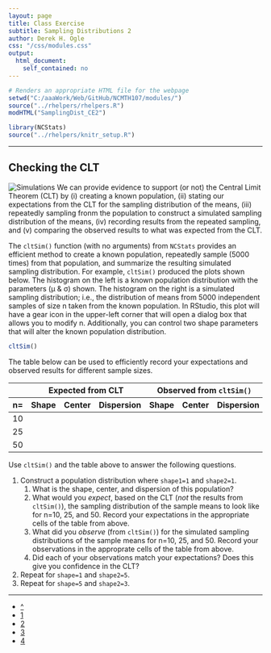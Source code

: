 ```yaml
---
layout: page
title: Class Exercise
subtitle: Sampling Distributions 2
author: Derek H. Ogle
css: "/css/modules.css"
output:
  html_document:
    self_contained: no
---
```


```r
# Renders an appropriate HTML file for the webpage
setwd("C:/aaaWork/Web/GitHub/NCMTH107/modules/")
source("../rhelpers/rhelpers.R")
modHTML("SamplingDist_CE2")
```

```r
library(NCStats)
source("../rhelpers/knitr_setup.R")
```

----

## Checking the CLT
<img src="http://derekogle.com/NCMTH107/modules/zimgs/computer-1.jpg" alt="Simulations" class="img-right">
We can provide evidence to support (or not) the Central Limit Theorem (CLT) by (i) creating a known population, (ii) stating our expectations from the CLT for the sampling distribution of the means, (iii) repeatedly sampling fronm the population to construct a simulated sampling distribution of the means, (iv) recording results from the repeated sampling, and (v) comparing the observed results to what was expected from the CLT.

The `cltSim()` function (with no arguments) from `NCStats` provides an efficient method to create a known population, repeatedly sample (5000 times) from that population, and summarize the resulting simulated sampling distribution.  For example, `cltSim()` produced the plots shown below.  The histogram on the left is a known population distribution with the parameters (&mu; &amp; &sigma;) shown.  The histogram on the right is a simulated sampling distribution; i.e., the distribution of means from 5000 independent samples of size n taken from the known population.  In RStudio, this plot will have a gear icon in the upper-left corner that will open a dialog box that allows you to modify n.  Additionally, you can control two shape parameters that will alter the known population distribution.

```r
cltSim()
```

The table below can be used to efficiently record your expectations and observed results for different sample sizes.

<table class="table table-bordered table-condensed">
<thead>
<tr><th></th><th colspan=3 class="text-center">Expected from CLT</th><th colspan=3 class="text-center">Observed from <code>cltSim()</code></th></tr>
<tr><th>n=</th><th class="text-center">Shape</th><th class="text-center">Center</th><th class="text-center">Dispersion</th><th class="text-center">Shape</th><th class="text-center">Center</th><th class="text-center">Dispersion</th></tr>
</thead>
<tbody>
<tr><td>10</td><td>&nbsp;</td><td>&nbsp;</td><td>&nbsp;</td><td>&nbsp;</td><td>&nbsp;</td><td>&nbsp;</td></tr>
<tr><td>25</td><td>&nbsp;</td><td>&nbsp;</td><td>&nbsp;</td><td>&nbsp;</td><td>&nbsp;</td><td>&nbsp;</td></tr>
<tr><td>50</td><td>&nbsp;</td><td>&nbsp;</td><td>&nbsp;</td><td>&nbsp;</td><td>&nbsp;</td><td>&nbsp;</td></tr>
</tbody>
</table>

Use `cltSim()` and the table above to answer the following questions.

1. Construct a population distribution where `shape1=1` and `shape2=1`.
    1. What is the shape, center, and dispersion of this population?
    1. What would you *expect*, based on the CLT (*not* the results from `cltSim()`), the sampling distribution of the sample means to look like for n=10, 25, and 50.  Record your expectations in the appropriate cells of the table from above.
    1. What did you *observe* (from `cltSim()`) for the simulated sampling distributions of the sample means for n=10, 25, and 50.  Record your observations in the approprate cells of the table from above.
    1. Did each of your observations match your expectations?  Does this give you confidence in the CLT?
1. Repeat for `shape=1` and `shape2=5`.
1. Repeat for `shape=5` and `shape2=3`.

----

<div class="text-center">
<ul class="pagination pagination-lg">
  <li><a href="SamplingDist.html">^</a></li>
  <li><a href="SamplingDist_CE1.html">1</a></li>
  <li class="active"><a href="#">2</a></li>
  <li><a href="SamplingDist_CE3.html">3</a></li>
  <li><a href="SamplingDist_CE4.html">4</a></li>
</ul>
